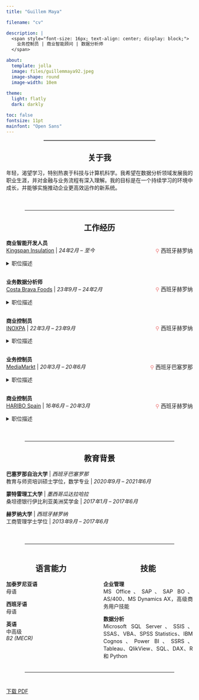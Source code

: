 ```yaml
---
title: "Guillem Maya"

filename: "cv"

description: |
  <span style="font-size: 16px; text-align: center; display: block;">
    业务控制员 | 商业智能顾问 | 数据分析师
  </span>

about:
  template: jolla
  image: files/guillemmaya92.jpeg
  image-shape: round
  image-width: 10em
  
theme:
  light: flatly
  dark: darkly

toc: false
fontsize: 11pt
mainfont: "Open Sans"
---
```


<hr style="width: 60%; margin: auto; border-top: 0.75px solid #aaaa; margin-bottom: 20px;">

::: {style="text-align: center;"}
## 关于我
:::

::: {style="text-align: justify;"}
年轻，渴望学习，特别热衷于科技与计算机科学。我希望在数据分析领域发展我的职业生涯，并对金融与业务流程有深入理解。我的目标是在一个持续学习的环境中成长，并能够实施推动企业更高效运作的新系统。
:::

<br>

<hr style="width: 80%; margin: auto; border-top: 1px solid inherit; margin-top: 20px; margin-bottom: 20px;">

::: {style="text-align: center;"}
## 工作经历
:::

:::::::::::: {style="text-align: justify;"}
**商业智能开发人员**<br> <a href="https://www.kingspan.com/" target="_blank">Kingspan Insulation</a> \| <i>24年2月 – 至今</i>

::: {style="text-align: right; font-size: 0.9rem; margin-top: -35px;"}
<i style="color: #f07f7f; font-style: normal;">⚲</i> 西班牙赫罗纳
:::

<details style="text-align: justify;" close>

<summary>职位描述</summary>

在 IT 团队中与 Agility ERP 软件开发人员协作，我们为全球多家工厂设计定制化解决方案。我的工作主要集中在数据分析，对所有业务流程有深入理解。使用 T-SQL 查询和 ETL 技术（借助存储过程和任务调度）管理数据管道。开发高级分析模型，并在 SSAS、Power BI、SSRS 和 Report Builder 中生成报表。为业务用户提供可操作的洞察，以便支持明智决策，并推动公司向组织效率模型发展。

</details>

::: {style="height: 1rem;"}
:::

**业务数据分析师**<br> <a href="http://www.costabravafoods.com/zh-hans/" target="_blank">Costa Brava Foods</a> \| *23年9月 – 24年2月*

::: {style="text-align: right; font-size: 0.9rem; margin-top: -35px;"}
<i style="color: #f07f7f; font-style: normal;">⚲</i> 西班牙赫罗纳
:::

<details style="text-align: justify;">

<summary>职位描述</summary>

在 Navision 中定义工作流程，主要目标是优化流程并保证数据质量。熟练通过 SQL 查询和存储过程提取和整理原始数据。协调和管理数据流。使用 Power BI 开发高级分析模型，并通过 DAX 计算业务指标。发现复杂的数据模式，帮助公司更好地理解业务。定义报表并展示洞察，以提升决策效率。

</details>

::: {style="height: 1rem;"}
:::

**商业控制员**<br> <a href="https://www.inoxpa.cn/" target="_blank">INOXPA</a> \| *22年3月 – 23年9月*

::: {style="text-align: right; font-size: 0.9rem; margin-top: -35px;"}
<i style="color: #f07f7f; font-style: normal;">⚲</i> 西班牙赫罗纳
:::

<details style="text-align: justify;">

<summary>职位描述</summary>

向首席商务官 (CCO) 和首席财务官 (CFO) 汇报，为全球 17 个商务分支提供支持，跟踪工业和商业利润率，审查汇率并监控折扣，编制公司预算和战略计划，审查 Microsoft Dynamics AX 中的业务流程，将 Power BI 开发为主要报表工具。

</details>

::: {style="height: 1rem;"}
:::

**业务控制员**<br> <a href="https://mediamarktsaturn.com/" target="_blank">MediaMarkt</a> \| *20年3月 – 20年6月*

::: {style="text-align: right; font-size: 0.9rem; margin-top: -35px;"}
<i style="color: #f07f7f; font-style: normal;">⚲</i> 西班牙巴塞罗那
:::

<details style="text-align: justify;">

<summary>职位描述</summary>

对整个连锁店网络进行管理控制，按店铺进行 KPI 指标的月度报告，制定预算并衡量公司目标，利用业务预测模型进行战略规划，分析促销和商业活动的盈利能力，定期执行财务审计以确保政策和流程的质量控制。

</details>

::: {style="height: 1rem;"}
:::

**商业控制员**<br> <a href="https://www.haribo.com/" target="_blank">HARIBO Spain</a> \| *16年6月 – 20年3月*

::: {style="text-align: right; font-size: 0.9rem; margin-top: -35px;"}
<i style="color: #f07f7f; font-style: normal;">⚲</i> 西班牙赫罗纳
:::

<details style="text-align: justify;">

<summary>职位描述</summary>

根据商业协议计算应计费用，预测年度预算，在 IBM Cognos BI 中开发 TM1 解决方案，向控股集团报告净销售额 (NNSales)，为财务会计、定价和促销策略设计一致的业务控制模型，分析物流项目，进行集团计划 (Konzernplan) 的内部公司销售对账。

</details>

<br>
::::::::::::

<hr style="width: 80%; margin: auto; border-top: 1px solid inherit; margin-top: 20px; margin-bottom: 20px;">

::: {style="text-align: center;"}
## 教育背景
:::

::: {style="text-align: justify;"}
**巴塞罗那自治大学** \| *西班牙巴塞罗那*<br> 教育与师资培训硕士学位，数学专业 \| *2020年9月 – 2021年6月*

**蒙特雷理工大学** \| *墨西哥瓜达拉哈拉*<br> 桑坦德银行伊比利亚美洲奖学金 \| *2017年1月 – 2017年6月*

**赫罗纳大学** \| *西班牙赫罗纳*<br> 工商管理学士学位 \| *2013年9月 – 2017年6月*<br>
:::

<br>

<hr style="width: 80%; margin: auto; border-top: 1px solid inherit; margin-top: 20px; margin-bottom: 20px;">

::::::::: columns
::::: {.column width="50%"}
::: {style="text-align: center;"}
## 语言能力
:::

::: {style="text-align: justify;"}
**加泰罗尼亚语** <br> 母语

**西班牙语** <br> 母语

**英语** <br> 中高级 <br> *B2 (MECR)*
:::
:::::

::::: {.column width="50%"}
::: {style="text-align: center;"}
## 技能
:::

::: {style="text-align: justify;"}
**企业管理** <br> MS Office、SAP、SAP BO、AS/400、MS Dynamics AX，高级商务用户技能

**数据分析** <br> Microsoft SQL Server、SSIS、SSAS、VBA、SPSS Statistics、IBM Cognos、Power BI、SSRS、Tableau、QlikView、SQL、DAX、R 和 Python
:::
:::::
:::::::::

<hr style="width: 80%; margin: auto; border-top: 1px solid inherit; margin-top: 20px; margin-bottom: 40px;">

<a href="files/cv_guillem.maya_cn.pdf" download class="btn btn-success">下载 PDF</a>
